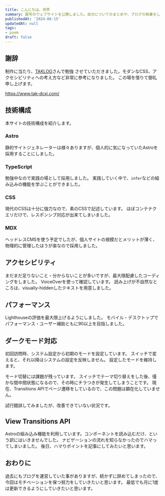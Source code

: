 ```yaml
---
title: こんにちは、世界
summary: 屋号のウェブサイトを公開しました。自分についてのまとめや、ブログの執筆をしていきます。
publishedAt: '2024-06-15'
updatedAt: null
tags:
- poem
draft: false
---
```


## 謝辞
制作に当たり、<a href="https://x.com/tak_dcxi" target="_blank">TAKLOG</a>さんで勉強
させていただきました。モダンなCSS、アクセシビリティへの考え方など非常に参考になりました。
この場を借りて御礼申し上げます。

https://www.tak-dcxi.com/

## 技術構成
本サイトの技術構成を紹介します。

### Astro
静的サイトジェネレーターは様々ありますが、個人的に気になっていたAstroを採用することにしました。

### TypeScript
勉強中なので実践の場として採用しました。
実践していく中で、<code traslate="no">infer</code>などの組み込みの機能を学ぶことができました。


### CSS
現代のCSSは十分に強力なので、素のCSSで記述しています。
ほぼコンテナクエリだけで、レスポンシブ対応が出来てしまいました。

### MDX
ヘッドレスCMSを使う予定でしたが、個人サイトの規模だとメリットが薄く、
物理的に管理したほうが楽なので採用しました。

## アクセシビリティ
まだまだ足りないこと・分からないことが多いですが、最大限配慮したコーディングをしました。
VoiceOverを使って確認しています。
読み上げが不自然なところは、visually-hiddenしたテキストを用意しました。

## パフォーマンス
Lighthouseの評価を最大限上げるようにしました。
モバイル・デスクトップでパフォーマンス・ユーザー補助ともに90以上を目指しました。

## ダークモード対応
初回訪問時、システム設定から初期のモードを設定しています。
スイッチで変えると、それ以降はシステムの設定を反映しません。
設定したモードを維持します。

モード切替には課題が残っています。
スイッチでテーマ切り替えをした後、僅かな間中間状態になるので、その時にチラつきが発生してしまうことです。
現在、Transitions APIでページ遷移をしているので、この問題は顕在化していません。

試行錯誤してみましたが、改善できていない状況です。

## View Transitions API
Astroの組み込み機能を利用しています。コンポーネントを読み込むだけ、という訳にはいきませんでした。
ナビゲーションの流れを知らなかったのでハマってしまいました。
後日、ハマりポイントを記事にしてみたいと思います。

## おわりに
過去にもブログを運営していた事がありますが、続かずに辞めてしまったので、
今回はモチベーションを保つ努力をしていきたいと思います。
最低でも月に1度は更新できるようにしていきたいと思います。